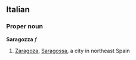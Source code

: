 ==Italian==
===Proper noun===
'''Saragozza''' ''f''

# [[Zaragoza]], [[Saragossa]], a city in northeast Spain